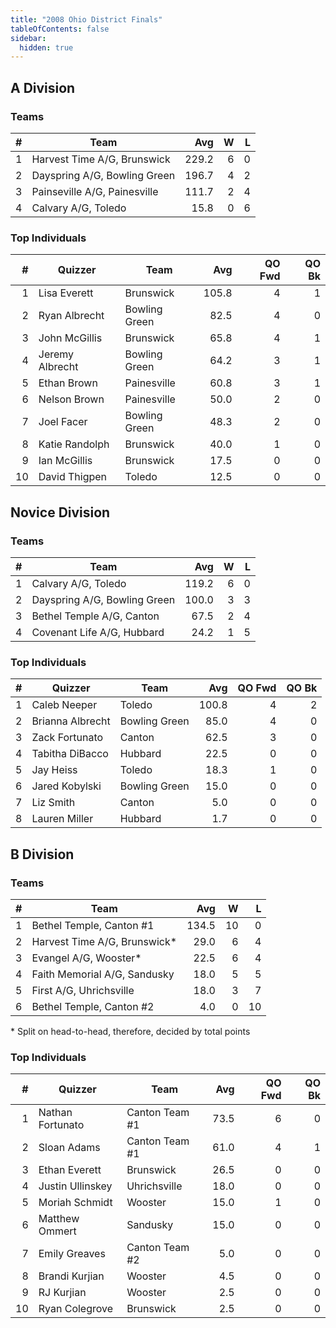 ```yaml
---
title: "2008 Ohio District Finals"
tableOfContents: false
sidebar:
  hidden: true
---
```


## A Division

### Teams

|    # | Team                         |   Avg |    W |    L |
| ---: | ---------------------------- | ----: | ---: | ---: |
|    1 | Harvest Time A/G, Brunswick  | 229.2 |    6 |    0 |
|    2 | Dayspring A/G, Bowling Green | 196.7 |    4 |    2 |
|    3 | Painseville A/G, Painesville | 111.7 |    2 |    4 |
|    4 | Calvary A/G, Toledo          |  15.8 |    0 |    6 |

### Top Individuals

|    # | Quizzer         | Team          |   Avg | QO Fwd | QO Bk |
| ---: | --------------- | ------------- | ----: | -----: | ----: |
|    1 | Lisa Everett    | Brunswick     | 105.8 |      4 |     1 |
|    2 | Ryan Albrecht   | Bowling Green |  82.5 |      4 |     0 |
|    3 | John McGillis   | Brunswick     |  65.8 |      4 |     1 |
|    4 | Jeremy Albrecht | Bowling Green |  64.2 |      3 |     1 |
|    5 | Ethan Brown     | Painesville   |  60.8 |      3 |     1 |
|    6 | Nelson Brown    | Painesville   |  50.0 |      2 |     0 |
|    7 | Joel Facer      | Bowling Green |  48.3 |      2 |     0 |
|    8 | Katie Randolph  | Brunswick     |  40.0 |      1 |     0 |
|    9 | Ian McGillis    | Brunswick     |  17.5 |      0 |     0 |
|   10 | David Thigpen   | Toledo        |  12.5 |      0 |     0 |

## Novice Division

### Teams

|    # | Team                         |   Avg |    W |    L |
| ---: | ---------------------------- | ----: | ---: | ---: |
|    1 | Calvary A/G, Toledo          | 119.2 |    6 |    0 |
|    2 | Dayspring A/G, Bowling Green | 100.0 |    3 |    3 |
|    3 | Bethel Temple A/G, Canton    |  67.5 |    2 |    4 |
|    4 | Covenant Life A/G, Hubbard   |  24.2 |    1 |    5 |

### Top Individuals

|    # | Quizzer          | Team          |   Avg | QO Fwd | QO Bk |
| ---: | ---------------- | ------------- | ----: | -----: | ----: |
|    1 | Caleb Neeper     | Toledo        | 100.8 |      4 |     2 |
|    2 | Brianna Albrecht | Bowling Green |  85.0 |      4 |     0 |
|    3 | Zack Fortunato   | Canton        |  62.5 |      3 |     0 |
|    4 | Tabitha DiBacco  | Hubbard       |  22.5 |      0 |     0 |
|    5 | Jay Heiss        | Toledo        |  18.3 |      1 |     0 |
|    6 | Jared Kobylski   | Bowling Green |  15.0 |      0 |     0 |
|    7 | Liz Smith        | Canton        |   5.0 |      0 |     0 |
|    8 | Lauren Miller    | Hubbard       |   1.7 |      0 |     0 |

## B Division

### Teams

|    # | Team                         |   Avg |    W |    L |
| ---: | ---------------------------- | ----: | ---: | ---: |
|    1 | Bethel Temple, Canton #1     | 134.5 |   10 |    0 |
|    2 | Harvest Time A/G, Brunswick* |  29.0 |    6 |    4 |
|    3 | Evangel A/G, Wooster*        |  22.5 |    6 |    4 |
|    4 | Faith Memorial A/G, Sandusky |  18.0 |    5 |    5 |
|    5 | First A/G, Uhrichsville      |  18.0 |    3 |    7 |
|    6 | Bethel Temple, Canton #2     |   4.0 |    0 |   10 |

\* Split on head-to-head, therefore, decided by total points

### Top Individuals

|    # | Quizzer          | Team           |  Avg | QO Fwd | QO Bk |
| ---: | ---------------- | -------------- | ---: | -----: | ----: |
|    1 | Nathan Fortunato | Canton Team #1 | 73.5 |      6 |     0 |
|    2 | Sloan Adams      | Canton Team #1 | 61.0 |      4 |     1 |
|    3 | Ethan Everett    | Brunswick      | 26.5 |      0 |     0 |
|    4 | Justin Ullinskey | Uhrichsville   | 18.0 |      0 |     0 |
|    5 | Moriah Schmidt   | Wooster        | 15.0 |      1 |     0 |
|    6 | Matthew Ommert   | Sandusky       | 15.0 |      0 |     0 |
|    7 | Emily Greaves    | Canton Team #2 |  5.0 |      0 |     0 |
|    8 | Brandi Kurjian   | Wooster        |  4.5 |      0 |     0 |
|    9 | RJ Kurjian       | Wooster        |  2.5 |      0 |     0 |
|   10 | Ryan Colegrove   | Brunswick      |  2.5 |      0 |     0 |

